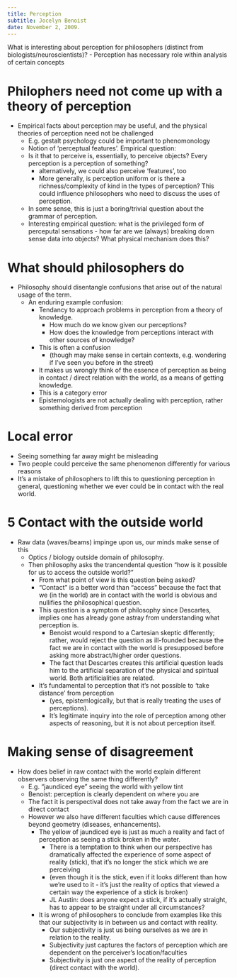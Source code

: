 ```yaml
---
title: Perception
subtitle: Jocelyn Benoist
date: November 2, 2009.
---
```


What is interesting about perception for philosophers (distinct from biologists/neuroscientists)?
    - Perception has necessary role within analysis of certain concepts

# Philophers need not come up with a theory of perception
- Empirical facts about perception may be useful, and the physical theories of perception need not be challenged
    - E.g. gestalt psychology could be important to phenomonology
    - Notion of 'perceptual features'. Empirical question:
    - Is it that to perceive is, essentially, to perceive objects? Every perception is a perception of something?
        -  alternatively, we could also perceive 'features', too
        - More generally, is perception uniform or is there a richness/complexity of kind in the types of perception? This could influence philosophers who need to discuss the uses of perception.
    - In some sense, this is just a boring/trivial question about the grammar of perception.
    - Interesting empirical question: what is the privileged form of perceputal sensations - how far are we (always) breaking down sense data into objects? What physical mechanism does this?

# What should philosophers do
  - Philosophy should disentangle confusions that arise out of the natural usage of the term.
    - An enduring example confusion:
      - Tendancy to approach problems in perception from a theory of knowledge.
        - How much do we know given our perceptions?
        - How does the knowledge from perceptions interact with other sources of knowledge?
      - This is often a confusion
        - (though may make sense in certain contexts, e.g. wondering if I've seen you before in the street)
      - It makes us wrongly think of the essence of perception as being in contact / direct relation with the world, as a means of getting knowledge.
      -  This is a category error
        - Epistemologists are not actually dealing with perception, rather something derived from perception



# Local error
- Seeing something far away might be misleading
- Two people could perceive the same phenomenon differently for various reasons
- It's a mistake of philosophers to lift this to questioning perception in general, questioning whether we ever could be in contact with the real world.





# 5 Contact with the outside world
  - Raw data (waves/beams) impinge upon us, our minds make sense of this
    - Optics / biology outside domain of philosophy.
    - Then philosophy asks the trancendental question "how is it possible for us to access the outside world?"
      - From what point of view is this question being asked?
      - "Contact" is a better word than "access" because the fact that we (in the world) are in contact with the world is obvious and nullifies the philosophical question.
      - This question is a symptom of philosophy since Descartes, implies one has already gone astray from understanding what perception is.
        - Benoist would respond to a Cartesian skeptic differently; rather, would reject the question as ill-founded because the fact we are in contact with the world is presupposed before asking more abstract/higher order questions.
        - The fact that Descartes creates this artificial question leads him to the artificial separation of the physical and spiritual world. Both artificialities are related.
      - It's fundamental to perception that it's not possible to 'take distance' from perception
        - (yes, epistemlogically, but that is really treating the uses of perceptions).
        - It's legitimate inquiry into the role of perception among other aspects of reasoning, but it is not about perception itself.

# Making sense of disagreement
  - How does belief in raw contact with the world explain different observers observing the same thing differently?
    - E.g. "jaundiced eye" seeing the world with yellow tint
    - Benoist: perception is clearly dependent on where you are
    - The fact it is perspectival does not take away from the fact we are in direct contact
    - However we also have different faculties which cause differences beyond geometry (diseases, enhancements).
      - The yellow of jaundiced eye is just as much a reality and fact of perception as seeing a stick broken in the water.
        - There is a temptation to think when our perspective has dramatically affected the experience of some aspect of reality (stick), that it's no longer the stick which we are perceiving
        - (even though it is the stick, even if it looks different than how we're used to it - it's just the reality of optics that viewed a certain way the experience of a stick is broken)
        - JL Austin: does anyone expect a stick, if it's actually straight, has to appear to be straight under all circumstances?
      - It is wrong of philosophers to conclude from examples like this that our subjectivity is in between us and contact with reality.
        - Our subjectivity is just us being ourselves as we are in relation to the reality.
        - Subjectivity just captures the factors of perception which are dependent on the perceiver's location/faculties
        - Subjectivity is just one aspect of the reality of perception (direct contact with the world).